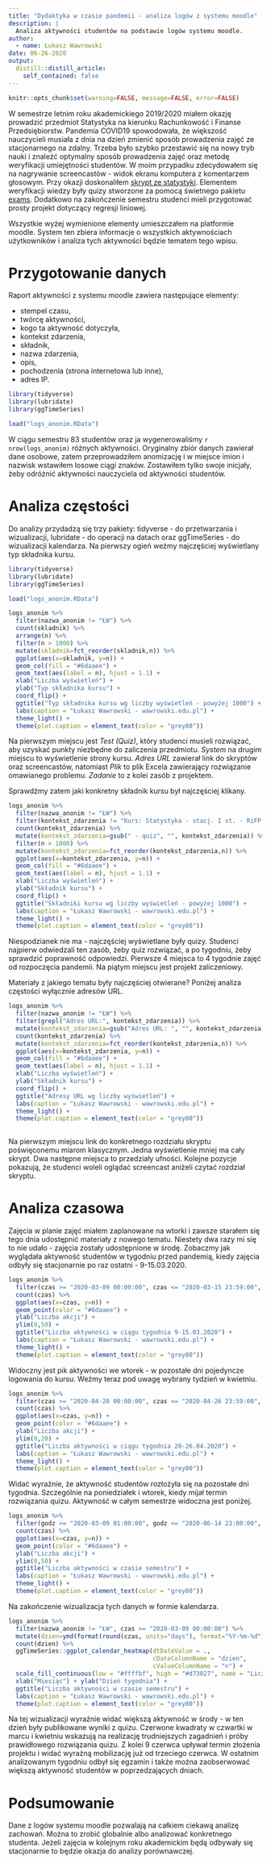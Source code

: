 ```yaml
---
title: "Dydaktyka w czasie pandemii - analiza logów z systemu moodle"
description: |
  Analiza aktywności studentów na podstawie logów systemu moodle.
author:
  - name: Łukasz Wawrowski
date: 06-26-2020
output:
  distill::distill_article:
    self_contained: false
---
```


```r
knitr::opts_chunk$set(warning=FALSE, message=FALSE, error=FALSE)
```

W semestrze letnim roku akademickiego 2019/2020 miałem okazję prowadzić przedmiot Statystyka na kierunku Rachunkowość i Finanse Przedsiębiorstw. Pandemia COVID19 spowodowała, że większość nauczycieli musiała z dnia na dzień zmienić sposób prowadzenia zajęć ze stacjonarnego na zdalny. Trzeba było szybko przestawić się na nowy tryb nauki i znaleźć optymalny sposób prowadzenia zajęć oraz metodę weryfikacji umiejętności studentów. W moim przypadku zdecydowałem się na nagrywanie screencastów - widok ekranu komputera z komentarzem głosowym. Przy okazji doskonaliłem [skrypt ze statystyki](https://departmentofstatisticspue.github.io/statystyka-opisowa/index.html). Elementem weryfikacji wiedzy były quizy stworzone za pomocą świetnego pakietu [exams](http://www.r-exams.org/). Dodatkowo na zakończenie semestru studenci mieli przygotować prosty projekt dotyczący regresji liniowej.

Wszystkie wyżej wymienione elementy umieszczałem na platformie moodle. System ten zbiera informacje o wszystkich aktywnościach użytkowników i analiza tych aktywności będzie tematem tego wpisu.

# Przygotowanie danych

Raport aktywności z systemu moodle zawiera następujące elementy:

- stempel czasu,
- twórcę aktywności, 
- kogo ta aktywność dotyczyła, 
- kontekst zdarzenia,
- składnik,
- nazwa zdarzenia,
- opis,
- pochodzenia (strona internetowa lub inne),
- adres IP.

```r
library(tidyverse)
library(lubridate)
library(ggTimeSeries)

load("logs_anonim.RData")
```

W ciągu semestru 83 studentów oraz ja wygenerowaliśmy `r nrow(logs_anonim)` różnych aktywności. Oryginalny zbiór danych zawierał dane osobowe, zatem przeprowadziłem anomizację i w miejsce imion i nazwisk wstawiłem losowe ciągi znaków. Zostawiłem tylko swoje inicjały, żeby odróżnić aktywności nauczyciela od aktywności studentów.

# Analiza częstości

Do analizy przydadzą się trzy pakiety: tidyverse - do przetwarzania i wizualizacji, lubridate - do operacji na datach oraz ggTimeSeries - do wizualizacji kalendarza. Na pierwszy ogień weźmy najczęściej wyświetlany typ składnika kursu.

```r
library(tidyverse)
library(lubridate)
library(ggTimeSeries)

load("logs_anonim.RData")

logs_anonim %>% 
  filter(nazwa_anonim != "ŁW") %>% 
  count(skladnik) %>% 
  arrange(n) %>% 
  filter(n > 1000) %>% 
  mutate(skladnik=fct_reorder(skladnik,n)) %>% 
  ggplot(aes(x=skladnik, y=n)) + 
  geom_col(fill = "#6daaee") + 
  geom_text(aes(label = n), hjust = 1.1) +
  xlab("Liczba wyświetleń") +
  ylab("Typ składnika kursu") +
  coord_flip() +
  ggtitle("Typ składnika kursu wg liczby wyświetleń - powyżej 1000") +
  labs(caption = "Łukasz Wawrowski - wawrowski.edu.pl") +
  theme_light() +
  theme(plot.caption = element_text(color = "grey80"))
```

Na pierwszym miejscu jest _Test (Quiz)_, który studenci musieli rozwiązać, aby uzyskać punkty niezbędne do zaliczenia przedmiotu. _System_ na drugim miejscu to wyświetlenie strony kursu. _Adres URL_ zawierał link do skryptów oraz screencastów, natomiast _Plik_ to plik Excela zawierający rozwiązanie omawianego problemu. _Zadanie_ to z kolei zasób z projektem.

Sprawdźmy zatem jaki konkretny składnik kursu był najczęściej klikany.

```r
logs_anonim %>% 
  filter(nazwa_anonim != "ŁW") %>% 
  filter(kontekst_zdarzenia != "Kurs: Statystyka - stacj. I st. - RiFP - (lab.) - dr Łukasz Wawrowski") %>% 
  count(kontekst_zdarzenia) %>% 
  mutate(kontekst_zdarzenia=gsub(" - quiz", "", kontekst_zdarzenia)) %>% 
  filter(n > 1000) %>% 
  mutate(kontekst_zdarzenia=fct_reorder(kontekst_zdarzenia,n)) %>% 
  ggplot(aes(x=kontekst_zdarzenia, y=n)) + 
  geom_col(fill = "#6daaee") + 
  geom_text(aes(label = n), hjust = 1.1) +
  xlab("Liczba wyświetleń") +
  ylab("Składnik kursu") +
  coord_flip() +
  ggtitle("Składniki kursu wg liczby wyświetleń - powyżej 1000") +
  labs(caption = "Łukasz Wawrowski - wawrowski.edu.pl") +
  theme_light() +
  theme(plot.caption = element_text(color = "grey80"))
```

Niespodzianek nie ma - najczęściej wyświetlane były quizy. Studenci najpierw odwiedzali ten zasób, żeby quiz rozwiązać, a po tygodniu, żeby sprawdzić poprawność odpowiedzi. Pierwsze 4 miejsca to 4 tygodnie zajęć od rozpoczęcia pandemii. Na piątym miejscu jest projekt zaliczeniowy. 

Materiały z jakiego tematu były najczęściej otwierane? Poniżej analiza częstości wyłącznie adresów URL.

```r
logs_anonim %>% 
  filter(nazwa_anonim != "ŁW") %>% 
  filter(grepl("Adres URL:", kontekst_zdarzenia)) %>% 
  mutate(kontekst_zdarzenia=gsub("Adres URL: ", "", kontekst_zdarzenia)) %>% 
  count(kontekst_zdarzenia) %>% 
  mutate(kontekst_zdarzenia=fct_reorder(kontekst_zdarzenia,n)) %>% 
  ggplot(aes(x=kontekst_zdarzenia, y=n)) + 
  geom_col(fill = "#6daaee") + 
  geom_text(aes(label = n), hjust = 1.1) +
  xlab("Liczba wyświetleń") +
  ylab("Składnik kursu") +
  coord_flip() +
  ggtitle("Adresy URL wg liczby wyświetleń") +
  labs(caption = "Łukasz Wawrowski - wawrowski.edu.pl") +
  theme_light() +
  theme(plot.caption = element_text(color = "grey80"))
  
```

Na pierwszym miejscu link do konkretnego rozdziału skryptu poświęconemu miarom klasycznym. Jedna wyświetlenie mniej ma cały skrypt. Dwa następne miejsca to przedziały ufności. Kolejne pozycje pokazują, że studenci woleli oglądać screencast aniżeli czytać rozdział skryptu.

# Analiza czasowa

Zajęcia w planie zajęć miałem zaplanowane na wtorki i zawsze starałem się tego dnia udostępnić materiały z nowego tematu. Niestety dwa razy mi się to nie udało - zajęcia zostały udostępnione w środę. Zobaczmy jak wyglądała aktywność studentów w tygodniu przed pandemią, kiedy zajęcia odbyły się stacjonarnie po raz ostatni - 9-15.03.2020.

```r
logs_anonim %>% 
  filter(czas >= "2020-03-09 00:00:00", czas <= "2020-03-15 23:59:00", nazwa_anonim != "ŁW") %>% 
  count(czas) %>% 
  ggplot(aes(x=czas, y=n)) + 
  geom_point(color = "#6daaee") +
  ylab("Liczba akcji") +
  ylim(0,50) +
  ggtitle("Liczba aktywności w ciągu tygodnia 9-15.03.2020") +
  labs(caption = "Łukasz Wawrowski - wawrowski.edu.pl") +
  theme_light() +
  theme(plot.caption = element_text(color = "grey80"))
```

Widoczny jest pik aktywności we wtorek - w pozostałe dni pojedyncze logowania do kursu. Weźmy teraz pod uwagę wybrany tydzień w kwietniu.

```r
logs_anonim %>% 
  filter(czas >= "2020-04-20 00:00:00", czas <= "2020-04-26 23:59:00", nazwa_anonim != "ŁW") %>% 
  count(czas) %>% 
  ggplot(aes(x=czas, y=n)) +
  geom_point(color = "#6daaee") +
  ylab("Liczba akcji") +
  ylim(0,20) +
  ggtitle("Liczba aktywności w ciągu tygodnia 20-26.04.2020") +
  labs(caption = "Łukasz Wawrowski - wawrowski.edu.pl") +
  theme_light() +
  theme(plot.caption = element_text(color = "grey80"))
```

Widać wyraźnie, że aktywność studentów rozłożyła się na pozostałe dni tygodnia. Szczególnie na poniedziałek i wtorek, kiedy mijał termin rozwiązania quizu. Aktywność w całym semestrze widoczna jest poniżej.

```r
logs_anonim %>% 
  filter(godz >= "2020-03-09 01:00:00", godz <= "2020-06-14 23:00:00", nazwa_anonim != "ŁW") %>% 
  count(czas) %>% 
  ggplot(aes(x=czas, y=n)) + 
  geom_point(color = "#6daaee") +
  ylab("Liczba akcji") +
  ylim(0,50) +
  ggtitle("Liczba aktywności w czasie semestru") +
  labs(caption = "Łukasz Wawrowski - wawrowski.edu.pl") +
  theme_light() +
  theme(plot.caption = element_text(color = "grey80"))
```

Na zakończenie wizualizacja tych danych w formie kalendarza.

```r
logs_anonim %>% 
  filter(nazwa_anonim != "ŁW", czas >= "2020-03-09 00:00:00") %>% 
  mutate(dzien=ymd(format(round(czas, units="days"), format="%Y-%m-%d"))) %>% 
  count(dzien) %>% 
  ggTimeSeries::ggplot_calendar_heatmap(dtDateValue = ., 
                                        cDateColumnName = "dzien", 
                                        cValueColumnName = "n") +
  scale_fill_continuous(low = "#ffffbf", high = "#d73027", name = "Liczba\naktywności") +
  xlab("Miesiąc") + ylab("Dzień tygodnia") +
  ggtitle("Liczba aktywności w czasie semestru") +
  labs(caption = "Łukasz Wawrowski - wawrowski.edu.pl") +
  theme(plot.caption = element_text(color = "grey80"))
```

Na tej wizualizacji wyraźnie widać większą aktywność w środy - w ten dzień były publikowane wyniki z quizu. Czerwone kwadraty w czwartki w marcu i kwietniu wskazują na realizację trudniejszych zagadnień i próby prawidłowego rozwiązania quizu. Z kolei 9 czerwca upływał termin złożenia projektu i widać wyraźną mobilizację już od trzeciego czerwca. W ostatnim analizowanym tygodniu odbył się egzamin i także można zaobserwować większą aktywność studentów w poprzedzających dniach.

# Podsumowanie

Dane z logów systemu moodle pozwalają na całkiem ciekawą analizę zachowań. Można to zrobić globalnie albo analizować konkretnego studenta. Jeżeli zajęcia w kolejnym roku akademickim będą odbywały się stacjonarnie to będzie okazja do analizy porównawczej.